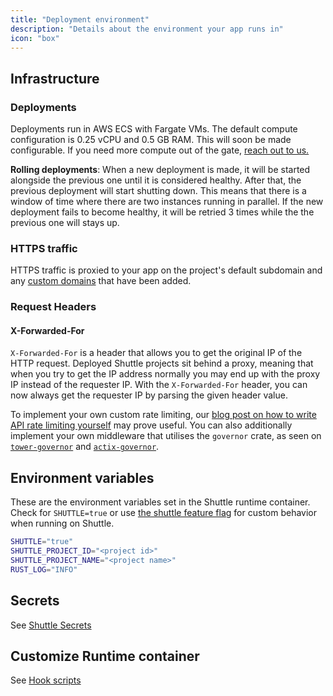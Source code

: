 ```yaml
---
title: "Deployment environment"
description: "Details about the environment your app runs in"
icon: "box"
---
```


## Infrastructure

### Deployments

Deployments run in AWS ECS with Fargate VMs.
The default compute configuration is 0.25 vCPU and 0.5 GB RAM.
This will soon be made configurable.
If you need more compute out of the gate, [reach out to us.](https://www.shuttle.dev/contact)

**Rolling deployments**:
When a new deployment is made, it will be started alongside the previous one until it is considered healthy.
After that, the previous deployment will start shutting down.
This means that there is a window of time where there are two instances running in parallel.
If the new deployment fails to become healthy, it will be retried 3 times while the the previous one will stays up.

### HTTPS traffic

HTTPS traffic is proxied to your app on the project's default subdomain and any [custom domains]() that have been added.

### Request Headers

#### X-Forwarded-For
`X-Forwarded-For` is a header that allows you to get the original IP of the HTTP request. Deployed Shuttle projects sit behind a proxy, meaning that when you try to get the IP address normally you may end up with the proxy IP instead of the requester IP. With the `X-Forwarded-For` header, you can now always get the requester IP by parsing the given header value.

To implement your own custom rate limiting, our [blog post on how to write API rate limiting yourself](https://www.shuttle.dev/blog/2024/02/22/api-rate-limiting-rust) may prove useful. You can also additionally implement your own middleware that utilises the `governor` crate, as seen on [`tower-governor`](https://docs.rs/tower_governor/latest/tower_governor/) and [`actix-governor`](https://docs.rs/actix-governor/latest/actix_governor/).

## Environment variables

These are the environment variables set in the Shuttle runtime container.
Check for `SHUTTLE=true` or use [the shuttle feature flag](./project-configuration#cargo-feature-flags) for custom behavior when running on Shuttle.

```bash
SHUTTLE="true"
SHUTTLE_PROJECT_ID="<project id>"
SHUTTLE_PROJECT_NAME="<project name>"
RUST_LOG="INFO"
```

## Secrets

See [Shuttle Secrets](/resources/shuttle-secrets)

## Customize Runtime container

See [Hook scripts](/docs/builds#experimental-hook-scripts)
